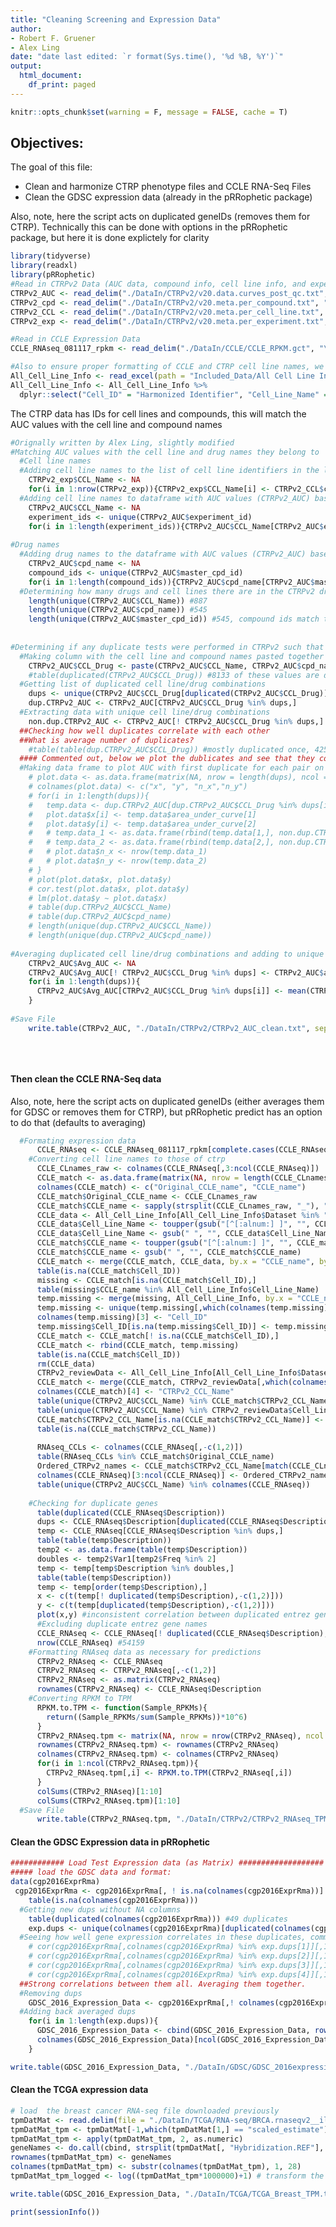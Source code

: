 ```yaml
---
title: "Cleaning Screening and Expression Data"
author:
- Robert F. Gruener
- Alex Ling
date: "date last edited: `r format(Sys.time(), '%d %B, %Y')`"
output:
  html_document:
    df_print: paged
---
```

```r
knitr::opts_chunk$set(warning = F, message = FALSE, cache = T)
```
## Objectives:

The goal of this file:

* Clean and harmonize CTRP phenotype files and CCLE RNA-Seq Files
* Clean the GDSC expression data (already in the pRRophetic package)

Also, note, here the script acts on duplicated geneIDs (removes them for CTRP). Technically this can be done with options in the pRRophetic package, but here it is done explictely for clarity


```r
library(tidyverse)
library(readxl)
library(pRRophetic)
#Read in CTRPv2 Data (AUC data, compound info, cell line info, and experiment info) 
CTRPv2_AUC <- read_delim("./DataIn/CTRPv2/v20.data.curves_post_qc.txt", "\t", escape_double = FALSE, trim_ws = TRUE)
CTRPv2_cpd <- read_delim("./DataIn/CTRPv2/v20.meta.per_compound.txt", "\t", escape_double = FALSE, trim_ws = TRUE)
CTRPv2_CCL <- read_delim("./DataIn/CTRPv2/v20.meta.per_cell_line.txt", "\t", escape_double = FALSE, trim_ws = TRUE)
CTRPv2_exp <- read_delim("./DataIn/CTRPv2/v20.meta.per_experiment.txt", "\t", escape_double = FALSE, trim_ws = TRUE)

#Read in CCLE Expression Data    
CCLE_RNAseq_081117_rpkm <- read_delim("./DataIn/CCLE/CCLE_RPKM.gct", "\t", escape_double = FALSE, trim_ws = TRUE, skip = 2)

#Also to ensure proper formatting of CCLE and CTRP cell line names, we are using harmonized names from a review our lab published (doi: 10.1016/j.pharmthera.2018.06.014). The relevant file is already in the repo:
All_Cell_Line_Info <- read_excel(path = "Included_Data/All Cell Line Info.xlsx")
All_Cell_Line_Info <- All_Cell_Line_Info %>% 
  dplyr::select("Cell_ID" = "Harmonized Identifier", "Cell_Line_Name" = `Study Cell Line Name`, Dataset)

```


The CTRP data has IDs for cell lines and compounds, this will match the AUC values with the cell line and compound names


```r
#Orignally written by Alex Ling, slightly modified
#Matching AUC values with the cell line and drug names they belong to
  #Cell line names
  #Adding cell line names to the list of cell line identifiers in the list of CTRPv2 experiments (CTRPv2_exp)
    CTRPv2_exp$CCL_Name <- NA
    for(i in 1:nrow(CTRPv2_exp)){CTRPv2_exp$CCL_Name[i] <- CTRPv2_CCL$ccl_name[CTRPv2_CCL$master_ccl_id %in% CTRPv2_exp$master_ccl_id[i]]}
  #Adding cell line names to dataframe with AUC values (CTRPv2_AUC) based on experiment IDs
    CTRPv2_AUC$CCL_Name <- NA
    experiment_ids <- unique(CTRPv2_AUC$experiment_id)
    for(i in 1:length(experiment_ids)){CTRPv2_AUC$CCL_Name[CTRPv2_AUC$experiment_id %in% experiment_ids[i]] <- unique(CTRPv2_exp$CCL_Name[CTRPv2_exp$experiment_id %in% experiment_ids[i]])}
    
#Drug names
  #Adding drug names to the dataframe with AUC values (CTRPv2_AUC) based on master_cpd_id
    CTRPv2_AUC$cpd_name <- NA
    compound_ids <- unique(CTRPv2_AUC$master_cpd_id)
    for(i in 1:length(compound_ids)){CTRPv2_AUC$cpd_name[CTRPv2_AUC$master_cpd_id %in% compound_ids[i]] <- unique(CTRPv2_cpd$cpd_name[CTRPv2_cpd$master_cpd_id %in% compound_ids[i]])}
  #Determining how many drugs and cell lines there are in the CTRPv2 drug data
    length(unique(CTRPv2_AUC$CCL_Name)) #887
    length(unique(CTRPv2_AUC$cpd_name)) #545
    length(unique(CTRPv2_AUC$master_cpd_id)) #545, compound ids match to unique compound names
  
    
#Determining if any duplicate tests were performed in CTRPv2 such that there are multiple AUC values for a cell line/drug combination
  #Making column with the cell line and compound names pasted together and seeing if each value is unique in that column
    CTRPv2_AUC$CCL_Drug <- paste(CTRPv2_AUC$CCL_Name, CTRPv2_AUC$cpd_name, sep = ":|:")
    #table(duplicated(CTRPv2_AUC$CCL_Drug)) #8133 of these values are duplicated, so some cell lines and drugs were tested together more than once
  #Getting list of duplicated cell line/drug combinations
    dups <- unique(CTRPv2_AUC$CCL_Drug[duplicated(CTRPv2_AUC$CCL_Drug)])
    dup.CTRPv2_AUC <- CTRPv2_AUC[CTRPv2_AUC$CCL_Drug %in% dups,]
  #Extracting data with unique cell line/drug combinations
    non.dup.CTRPv2_AUC <- CTRPv2_AUC[! CTRPv2_AUC$CCL_Drug %in% dups,]
  ##Checking how well duplicates correlate with each other
  ##What is average number of duplicates?
    #table(table(dup.CTRPv2_AUC$CCL_Drug)) #mostly duplicated once, 425 duplicated twice
  #### Commented out, below we plot the dublicates and see that they correlate well, so we decided to average the duplicate cell line/drug pairs
  #Making data frame to plot AUC with first duplicate for each pair on x axis and second duplicate on y axis
    # plot.data <- as.data.frame(matrix(NA, nrow = length(dups), ncol = 4))
    # colnames(plot.data) <- c("x", "y", "n_x","n_y")
    # for(i in 1:length(dups)){
    #   temp.data <- dup.CTRPv2_AUC[dup.CTRPv2_AUC$CCL_Drug %in% dups[i],]
    #   plot.data$x[i] <- temp.data$area_under_curve[1]
    #   plot.data$y[i] <- temp.data$area_under_curve[2]
    #   # temp.data_1 <- as.data.frame(rbind(temp.data[1,], non.dup.CTRPv2_AUC[non.dup.CTRPv2_AUC$experiment_id %in% temp.data$experiment_id[1],]))
    #   # temp.data_2 <- as.data.frame(rbind(temp.data[2,], non.dup.CTRPv2_AUC[non.dup.CTRPv2_AUC$experiment_id %in% temp.data$experiment_id[2],]))
    #   # plot.data$n_x <- nrow(temp.data_1)
    #   # plot.data$n_y <- nrow(temp.data_2)
    # }
    # plot(plot.data$x, plot.data$y)
    # cor.test(plot.data$x, plot.data$y)
    # lm(plot.data$y ~ plot.data$x)
    # table(dup.CTRPv2_AUC$CCL_Name)
    # table(dup.CTRPv2_AUC$cpd_name)
    # length(unique(dup.CTRPv2_AUC$CCL_Name))
    # length(unique(dup.CTRPv2_AUC$cpd_name))
  
#Averaging duplicated cell line/drug combinations and adding to unique dataset
    CTRPv2_AUC$Avg_AUC <- NA
    CTRPv2_AUC$Avg_AUC[! CTRPv2_AUC$CCL_Drug %in% dups] <- CTRPv2_AUC$area_under_curve[! CTRPv2_AUC$CCL_Drug %in% dups]
    for(i in 1:length(dups)){
      CTRPv2_AUC$Avg_AUC[CTRPv2_AUC$CCL_Drug %in% dups[i]] <- mean(CTRPv2_AUC$area_under_curve[CTRPv2_AUC$CCL_Drug %in% dups[i]])
    }
    
#Save File
    write.table(CTRPv2_AUC, "./DataIn/CTRPv2/CTRPv2_AUC_clean.txt", sep = "\t", quote = F, row.names = T, col.names = NA)
    
    
    
```

#### Then clean the CCLE RNA-Seq data
Also, note, here the script acts on duplicated geneIDs (either averages them for GDSC or removes them for CTRP), but pRRophetic predict has an option to do that (defaults to averaging)

```r

  #Formating expression data
      CCLE_RNAseq <- CCLE_RNAseq_081117_rpkm[complete.cases(CCLE_RNAseq_081117_rpkm),]
    #Converting cell line names to those of ctrp
      CCLE_CLnames_raw <- colnames(CCLE_RNAseq[,3:ncol(CCLE_RNAseq)])
      CCLE_match <- as.data.frame(matrix(NA, nrow = length(CCLE_CLnames_raw), ncol = 2))
      colnames(CCLE_match) <- c("Original_CCLE_name", "CCLE_name")
      CCLE_match$Original_CCLE_name <- CCLE_CLnames_raw
      CCLE_match$CCLE_name <- sapply(strsplit(CCLE_CLnames_raw, "_"), "[[", 1)
      CCLE_data <- All_Cell_Line_Info[All_Cell_Line_Info$Dataset %in% "CCLE", which(colnames(All_Cell_Line_Info) %in% c("Cell_ID", "Cell_Line_Name"))]
      CCLE_data$Cell_Line_Name <- toupper(gsub("[^[:alnum:] ]", "", CCLE_data$Cell_Line_Name))
      CCLE_data$Cell_Line_Name <- gsub(" ", "", CCLE_data$Cell_Line_Name)
      CCLE_match$CCLE_name <- toupper(gsub("[^[:alnum:] ]", "", CCLE_match$CCLE_name))
      CCLE_match$CCLE_name <- gsub(" ", "", CCLE_match$CCLE_name)
      CCLE_match <- merge(CCLE_match, CCLE_data, by.x = "CCLE_name", by.y = "Cell_Line_Name", all.x = T, all.y = F)
      table(is.na(CCLE_match$Cell_ID))
      missing <- CCLE_match[is.na(CCLE_match$Cell_ID),]
      table(missing$CCLE_name %in% All_Cell_Line_Info$Cell_Line_Name)
      temp.missing <- merge(missing, All_Cell_Line_Info, by.x = "CCLE_name", by.y = "Cell_Line_Name", all.x = T, all.y = F)
      temp.missing <- unique(temp.missing[,which(colnames(temp.missing) %in% c("Cell_ID.y", "Original_CCLE_name", "CCLE_name"))])
      colnames(temp.missing)[3] <- "Cell_ID"
      temp.missing$Cell_ID[is.na(temp.missing$Cell_ID)] <- temp.missing$Original_CCLE_name[is.na(temp.missing$Cell_ID)]
      CCLE_match <- CCLE_match[! is.na(CCLE_match$Cell_ID),]
      CCLE_match <- rbind(CCLE_match, temp.missing)
      table(is.na(CCLE_match$Cell_ID))
      rm(CCLE_data)
      CTRPv2_reviewData <- All_Cell_Line_Info[All_Cell_Line_Info$Dataset %in% "CTRPv2",]
      CCLE_match <- merge(CCLE_match, CTRPv2_reviewData[,which(colnames(CTRPv2_reviewData) %in% c("Cell_ID", "Cell_Line_Name"))], by = "Cell_ID", all.x = T, all.y = F)
      colnames(CCLE_match)[4] <- "CTRPv2_CCL_Name"
      table(unique(CTRPv2_AUC$CCL_Name) %in% CCLE_match$CTRPv2_CCL_Name)
      table(unique(CTRPv2_AUC$CCL_Name) %in% CTRPv2_reviewData$Cell_Line_Name)
      CCLE_match$CTRPv2_CCL_Name[is.na(CCLE_match$CTRPv2_CCL_Name)] <- CCLE_match$Original_CCLE_name[is.na(CCLE_match$CTRPv2_CCL_Name)]
      table(is.na(CCLE_match$CTRPv2_CCL_Name))
      
      RNAseq_CCLs <- colnames(CCLE_RNAseq[,-c(1,2)])
      table(RNAseq_CCLs %in% CCLE_match$Original_CCLE_name)
      Ordered_CTRPv2_names <- CCLE_match$CTRPv2_CCL_Name[match(CCLE_CLnames_raw, CCLE_match$Original_CCLE_name)]
      colnames(CCLE_RNAseq)[3:ncol(CCLE_RNAseq)] <- Ordered_CTRPv2_names
      table(unique(CTRPv2_AUC$CCL_Name) %in% colnames(CCLE_RNAseq))
    
    #Checking for duplicate genes
      table(duplicated(CCLE_RNAseq$Description))
      dups <- CCLE_RNAseq$Description[duplicated(CCLE_RNAseq$Description)]
      temp <- CCLE_RNAseq[CCLE_RNAseq$Description %in% dups,]
      table(table(temp$Description))
      temp2 <- as.data.frame(table(temp$Description))
      doubles <- temp2$Var1[temp2$Freq %in% 2]
      temp <- temp[temp$Description %in% doubles,]
      table(table(temp$Description))
      temp <- temp[order(temp$Description),]
      x <- c(t(temp[! duplicated(temp$Description),-c(1,2)]))
      y <- c(t(temp[duplicated(temp$Description),-c(1,2)]))
      plot(x,y) #inconsistent correlation between duplicated entrez gene names. Probably don't all refer to same transcript, and will be excluded
      #Excluding duplicate entrez gene names
      CCLE_RNAseq <- CCLE_RNAseq[! duplicated(CCLE_RNAseq$Description),]
      nrow(CCLE_RNAseq) #54159
    #Formatting RNAseq data as necessary for predictions 
      CTRPv2_RNAseq <- CCLE_RNAseq
      CTRPv2_RNAseq <- CTRPv2_RNAseq[,-c(1,2)]
      CTRPv2_RNAseq <- as.matrix(CTRPv2_RNAseq)
      rownames(CTRPv2_RNAseq) <- CCLE_RNAseq$Description
    #Converting RPKM to TPM
      RPKM.to.TPM <- function(Sample_RPKMs){
        return((Sample_RPKMs/sum(Sample_RPKMs))*10^6)
      }
      CTRPv2_RNAseq.tpm <- matrix(NA, nrow = nrow(CTRPv2_RNAseq), ncol = ncol(CTRPv2_RNAseq))
      rownames(CTRPv2_RNAseq.tpm) <- rownames(CTRPv2_RNAseq)
      colnames(CTRPv2_RNAseq.tpm) <- colnames(CTRPv2_RNAseq)
      for(i in 1:ncol(CTRPv2_RNAseq.tpm)){
        CTRPv2_RNAseq.tpm[,i] <- RPKM.to.TPM(CTRPv2_RNAseq[,i])
      }
      colSums(CTRPv2_RNAseq)[1:10]
      colSums(CTRPv2_RNAseq.tpm)[1:10]
  #Save File
      write.table(CTRPv2_RNAseq.tpm, "./DataIn/CTRPv2/CTRPv2_RNAseq_TPM_clean.txt", sep = "\t", quote = F, row.names = T, col.names = NA)
```


#### Clean the GDSC Expression data in pRRophetic

```r
############ Load Test Expression data (as Matrix) ###################
##### load the GDSC data and format:
data(cgp2016ExprRma)
 cgp2016ExprRma <- cgp2016ExprRma[, ! is.na(colnames(cgp2016ExprRma))]
    table(is.na(colnames(cgp2016ExprRma)))
  #Getting new dups without NA columns
    table(duplicated(colnames(cgp2016ExprRma))) #49 duplicates
    exp.dups <- unique(colnames(cgp2016ExprRma)[duplicated(colnames(cgp2016ExprRma))])
  #Seeing how well gene expression correlates in these duplicates, commented out code would show they correlate well
    # cor(cgp2016ExprRma[,colnames(cgp2016ExprRma) %in% exp.dups[1]][,1], cgp2016ExprRma[,colnames(cgp2016ExprRma) %in% exp.dups[1]][,2])
    # cor(cgp2016ExprRma[,colnames(cgp2016ExprRma) %in% exp.dups[2]][,1], cgp2016ExprRma[,colnames(cgp2016ExprRma) %in% exp.dups[2]][,2])
    # cor(cgp2016ExprRma[,colnames(cgp2016ExprRma) %in% exp.dups[3]][,1], cgp2016ExprRma[,colnames(cgp2016ExprRma) %in% exp.dups[3]][,2])
    # cor(cgp2016ExprRma[,colnames(cgp2016ExprRma) %in% exp.dups[4]][,1], cgp2016ExprRma[,colnames(cgp2016ExprRma) %in% exp.dups[4]][,2])
  ##Strong correlations between them all. Averaging them together.
  #Removing dups
    GDSC_2016_Expression_Data <- cgp2016ExprRma[,! colnames(cgp2016ExprRma) %in% exp.dups]
  #Adding back averaged dups
    for(i in 1:length(exp.dups)){
      GDSC_2016_Expression_Data <- cbind(GDSC_2016_Expression_Data, rowMeans(cgp2016ExprRma[,colnames(cgp2016ExprRma) %in% exp.dups[i]]))
      colnames(GDSC_2016_Expression_Data)[ncol(GDSC_2016_Expression_Data)] <- exp.dups[i]
    }

write.table(GDSC_2016_Expression_Data, "./DataIn/GDSC/GDSC_2016expression_clean.txt", sep = "\t", quote = F, row.names = T, col.names = NA)


```

#### Clean the TCGA expression data

```r
# load  the breast cancer RNA-seq file downloaded previously
tpmDatMat <- read.delim(file = "./DataIn/TCGA/RNA-seq/BRCA.rnaseqv2__illuminahiseq_rnaseqv2__unc_edu__Level_3__RSEM_genes__data.data.txt", as.is=T)
tpmDatMat_tpm <- tpmDatMat[-1,which(tpmDatMat[1,] == "scaled_estimate")]
tpmDatMat_tpm <- apply(tpmDatMat_tpm, 2, as.numeric)
geneNames <- do.call(cbind, strsplit(tpmDatMat[, "Hybridization.REF"], "|", fixed=TRUE))[1,][-1]
rownames(tpmDatMat_tpm) <- geneNames
colnames(tpmDatMat_tpm) <- substr(colnames(tpmDatMat_tpm), 1, 28)
tpmDatMat_tpm_logged <- log((tpmDatMat_tpm*1000000)+1) # transform the data

write.table(GDSC_2016_Expression_Data, "./DataIn/TCGA/TCGA_Breast_TPM.txt", sep = "\t", quote = F, row.names = T, col.names = NA)

```


```r
print(sessionInfo())
```

